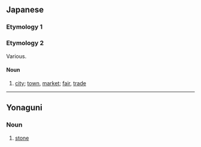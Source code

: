 ==Japanese==

===Etymology 1===
{{ja-see-kango|一|壱|位置|位地|逸}}

===Etymology 2===
Various.

====Noun====
{{ja-noun}}

# {{ja-def|市}} [[city]]; [[town]], [[market]]; [[fair]], [[trade]]

----

==Yonaguni==

===Noun===
{{head|yoi|noun|romaji|ichi}}

# {{yoi-def|石}} [[stone]]
